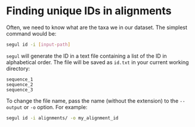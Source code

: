 # Finding unique IDs in alignments

Often, we need to know what are the taxa we in our dataset. The simplest command would be:

```bash
segul id -i [input-path]
```

`segul` will generate the ID in a text file containing a list of the ID in alphabetical order. The file will be saved as `id.txt` in your current working directory:

```Text
sequence_1
sequence_2
sequence_3
```

To change the file name, pass the name (without the extension) to the `--output` or `-o` option. For example:

```Bash
segul id -i alignments/ -o my_alignment_id
```
